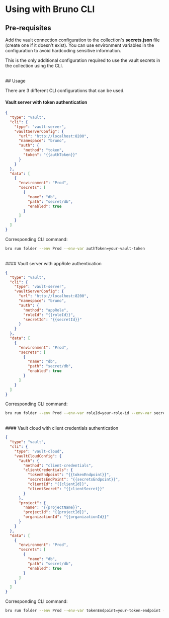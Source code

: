 # Using with Bruno CLI

## Pre-requisites

Add the vault connection configuration to the collection's **secrets.json** file (create one if it doesn't exist).
You can use environment variables in the configuration to avoid hardcoding sensitive information.

This is the only additional configuration required to use the vault secrets in the collection using the CLI.

<br />
## Usage

There are 3 different CLI configurations that can be used.

#### Vault server with token authentication

```json filename="secrets.json"
{
  "type": "vault",
  "cli": {
    "type": "vault-server",
    "vaultServerConfig": {
      "url": "http://localhost:8200",
      "namespace": "bruno",
      "auth": {
        "method": "token",
        "token": "{{authToken}}"
      }
    }
  },
  "data": [
    {
      "environment": "Prod",
      "secrets": [
        {
          "name": "db",
          "path": "secret/db",
          "enabled": true
        }
      ]
    }
  ]
}
```

Corresponding CLI command:

```bash copy
bru run folder --env Prod --env-var authToken=your-vault-token
```

<br />
#### Vault server with appRole authentication

```json filename="secrets.json"
{
  "type": "vault",
  "cli": {
    "type": "vault-server",
    "vaultServerConfig": {
      "url": "http://localhost:8200",
      "namespace": "bruno",
      "auth": {
        "method": "appRole",
        "roleId": "{{roleId}}",
        "secretId": "{{secretId}}"
      }
    }
  },
  "data": [
    {
      "environment": "Prod",
      "secrets": [
        {
          "name": "db",
          "path": "secret/db",
          "enabled": true
        }
      ]
    }
  ]
}
```

Corresponding CLI command:

```bash copy
bru run folder --env Prod --env-var roleId=your-role-id --env-var secretId=your-secret-id
```

<br />
#### Vault cloud with client credentials authentication

```json filename="secrets.json"
{
  "type": "vault",
  "cli": {
    "type": "vault-cloud",
    "vaultCloudConfig": {
      "auth": {
        "method": "client-credentials",
        "clientCredentials": {
          "tokenEndpoint": "{{tokenEndpoint}}",
          "secretsEndPoint": "{{secretsEndpoint}}",
          "clientId": "{{clientId}}",
          "clientSecret": "{{clientSecret}}"
        }
      },
      "project": {
        "name": "{{projectName}}",
        "projectId": "{{projectId}}",
        "organizationId": "{{organizationId}}"
      }
    }
  },
  "data": [
    {
      "environment": "Prod",
      "secrets": [
        {
          "name": "db",
          "path": "secret/db",
          "enabled": true
        }
      ]
    }
  ]
}
```

Corresponding CLI command:

```bash copy
bru run folder --env Prod --env-var tokenEndpoint=your-token-endpoint --env-var secretsEndpoint=your-secrets-endpoint --env-var clientId=your-client-id --env-var clientSecret=your-client-secret --env-var projectName=your-project-name --env-var projectId=your-project-id --env-var organizationId=your-organization-id
```
